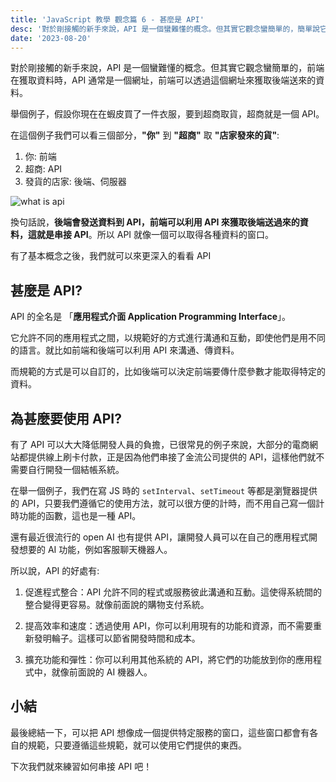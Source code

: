 ```yaml
---
title: 'JavaScript 教學 觀念篇 6 - 甚麼是 API'
desc: '對於剛接觸的新手來說，API 是一個蠻難懂的概念。但其實它觀念蠻簡單的，簡單說它就像一個窗口，舉例前端在獲取資料時，API 通常是一個網址，前端可以透過這個網址來獲取後端送來的資料。'
date: '2023-08-20'
---
```


對於剛接觸的新手來說，API 是一個蠻難懂的概念。但其實它觀念蠻簡單的，前端在獲取資料時，API 通常是一個網址，前端可以透過這個網址來獲取後端送來的資料。

舉個例子，假設你現在在蝦皮買了一件衣服，要到超商取貨，超商就是一個 API。

在這個例子我們可以看三個部分，**"你"** 到 **"超商"** 取 **"店家發來的貨"**:

1. 你: 前端
2. 超商: API
3. 發貨的店家: 後端、伺服器

![what is api](/images/js-series/what-is-api/api.jpg)

換句話說，**後端會發送資料到 API，前端可以利用 API 來獲取後端送過來的資料，這就是串接 API**。所以 API 就像一個可以取得各種資料的窗口。

有了基本概念之後，我們就可以來更深入的看看 API

## 甚麼是 API?

API 的全名是 「**應用程式介面 Application Programming Interface**」。

它允許不同的應用程式之間，以規範好的方式進行溝通和互動，即使他們是用不同的語言。就比如前端和後端可以利用 API 來溝通、傳資料。

而規範的方式是可以自訂的，比如後端可以決定前端要傳什麼參數才能取得特定的資料。

## 為甚麼要使用 API?

有了 API 可以大大降低開發人員的負擔，已很常見的例子來說，大部分的電商網站都提供線上刷卡付款，正是因為他們串接了金流公司提供的 API，這樣他們就不需要自行開發一個結帳系統。

在舉一個例子，我們在寫 JS 時的 `setInterval`、`setTimeout` 等都是瀏覽器提供的 API，只要我們遵循它的使用方法，就可以很方便的計時，而不用自己寫一個計時功能的函數，這也是一種 API。

還有最近很流行的 open AI 也有提供 API，讓開發人員可以在自己的應用程式開發想要的 AI 功能，例如客服聊天機器人。

所以說，API 的好處有:

1. 促進程式整合：API 允許不同的程式或服務彼此溝通和互動。這使得系統間的整合變得更容易。就像前面說的購物支付系統。

2. 提高效率和速度：透過使用 API，你可以利用現有的功能和資源，而不需要重新發明輪子。這樣可以節省開發時間和成本。

3. 擴充功能和彈性：你可以利用其他系統的 API，將它們的功能放到你的應用程式中，就像前面說的 AI 機器人。

## 小結

最後總結一下，可以把 API 想像成一個提供特定服務的窗口，這些窗口都會有各自的規範，只要遵循這些規範，就可以使用它們提供的東西。

下次我們就來練習如何串接 API 吧！
